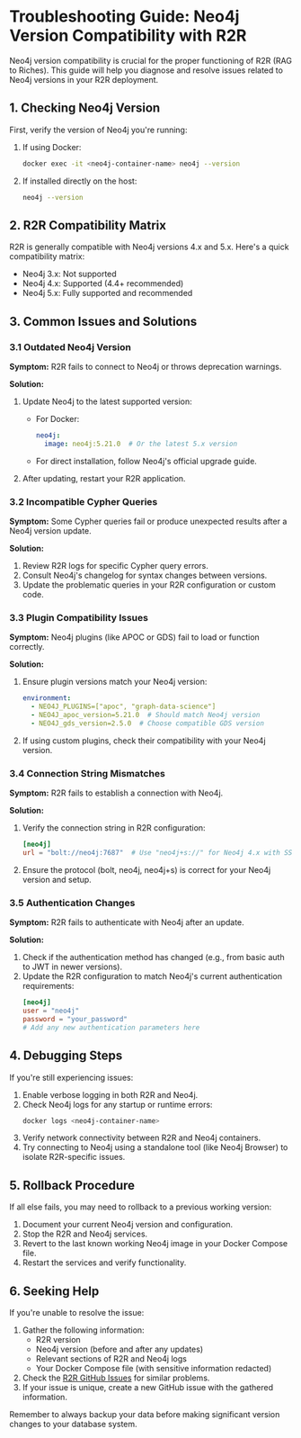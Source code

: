 # Troubleshooting Guide: Neo4j Version Compatibility with R2R

Neo4j version compatibility is crucial for the proper functioning of R2R (RAG to Riches). This guide will help you diagnose and resolve issues related to Neo4j versions in your R2R deployment.

## 1. Checking Neo4j Version

First, verify the version of Neo4j you're running:

1. If using Docker:
   ```bash
   docker exec -it <neo4j-container-name> neo4j --version
   ```

2. If installed directly on the host:
   ```bash
   neo4j --version
   ```

## 2. R2R Compatibility Matrix

R2R is generally compatible with Neo4j versions 4.x and 5.x. Here's a quick compatibility matrix:

- Neo4j 3.x: Not supported
- Neo4j 4.x: Supported (4.4+ recommended)
- Neo4j 5.x: Fully supported and recommended

## 3. Common Issues and Solutions

### 3.1 Outdated Neo4j Version

**Symptom:** R2R fails to connect to Neo4j or throws deprecation warnings.

**Solution:** 
1. Update Neo4j to the latest supported version:
   - For Docker:
     ```yaml
     neo4j:
       image: neo4j:5.21.0  # Or the latest 5.x version
     ```
   - For direct installation, follow Neo4j's official upgrade guide.

2. After updating, restart your R2R application.

### 3.2 Incompatible Cypher Queries

**Symptom:** Some Cypher queries fail or produce unexpected results after a Neo4j version update.

**Solution:**
1. Review R2R logs for specific Cypher query errors.
2. Consult Neo4j's changelog for syntax changes between versions.
3. Update the problematic queries in your R2R configuration or custom code.

### 3.3 Plugin Compatibility Issues

**Symptom:** Neo4j plugins (like APOC or GDS) fail to load or function correctly.

**Solution:**
1. Ensure plugin versions match your Neo4j version:
   ```yaml
   environment:
     - NEO4J_PLUGINS=["apoc", "graph-data-science"]
     - NEO4J_apoc_version=5.21.0  # Should match Neo4j version
     - NEO4J_gds_version=2.5.0  # Choose compatible GDS version
   ```
2. If using custom plugins, check their compatibility with your Neo4j version.

### 3.4 Connection String Mismatches

**Symptom:** R2R fails to establish a connection with Neo4j.

**Solution:**
1. Verify the connection string in R2R configuration:
   ```toml
   [neo4j]
   url = "bolt://neo4j:7687"  # Use "neo4j+s://" for Neo4j 4.x with SSL
   ```
2. Ensure the protocol (bolt, neo4j, neo4j+s) is correct for your Neo4j version and setup.

### 3.5 Authentication Changes

**Symptom:** R2R fails to authenticate with Neo4j after an update.

**Solution:**
1. Check if the authentication method has changed (e.g., from basic auth to JWT in newer versions).
2. Update the R2R configuration to match Neo4j's current authentication requirements:
   ```toml
   [neo4j]
   user = "neo4j"
   password = "your_password"
   # Add any new authentication parameters here
   ```

## 4. Debugging Steps

If you're still experiencing issues:

1. Enable verbose logging in both R2R and Neo4j.
2. Check Neo4j logs for any startup or runtime errors:
   ```bash
   docker logs <neo4j-container-name>
   ```
3. Verify network connectivity between R2R and Neo4j containers.
4. Try connecting to Neo4j using a standalone tool (like Neo4j Browser) to isolate R2R-specific issues.

## 5. Rollback Procedure

If all else fails, you may need to rollback to a previous working version:

1. Document your current Neo4j version and configuration.
2. Stop the R2R and Neo4j services.
3. Revert to the last known working Neo4j image in your Docker Compose file.
4. Restart the services and verify functionality.

## 6. Seeking Help

If you're unable to resolve the issue:

1. Gather the following information:
   - R2R version
   - Neo4j version (before and after any updates)
   - Relevant sections of R2R and Neo4j logs
   - Your Docker Compose file (with sensitive information redacted)
2. Check the [R2R GitHub Issues](https://github.com/SciPhi-AI/R2R/issues) for similar problems.
3. If your issue is unique, create a new GitHub issue with the gathered information.

Remember to always backup your data before making significant version changes to your database system.